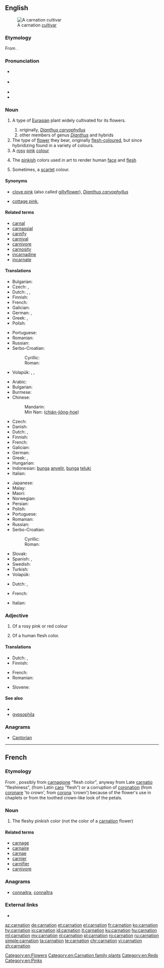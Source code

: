 ==English==
{{wikipedia}}

[[File:Gartennelke 1.jpg|right|thumb|A carnation [[cultivar]]]]

===Etymology===
From {{etyl|frm|en}} {{term|carnation||person's color or complexion|lang=frm}}.

===Pronunciation===
* {{a|UK}} {{IPA|/kɑːˈneɪ.ʃən/|lang=en}}
* {{a|US}} {{IPA|/kɑɹˈneɪ.ʃən/|lang=en}}
* {{audio|en-us-carnation.ogg|Audio (US)|lang=en}}
* {{rhymes|eɪʃən|lang=en}}

===Noun===
{{en-noun|~|carnations}}

# {{qualifier|botany}} A type of [[Eurasian]] plant widely cultivated for its flowers.
## originally, ''[[Dianthus caryophyllus]]''
## other members of genus ''[[Dianthus]]'' and hybrids
# The type of [[flower]] they bear, originally [[flesh-coloured]], but since hybridizing found in a variety of colours.
# A [[rose|rosy]] [[pink]] [[colour]]
#: {{color panel|FFA6C9}}
# {{context|archaic|lang=en}} The [[pinkish]] colors used in art to render human [[face]] and [[flesh]]
# Sometimes, a [[scarlet]] colour.

====Synonyms====
* {{sense|plant, flower}} [[clove pink]] (also called [[gillyflower]]), {{qualifier|[[ancestor]] of the carnation}} ''[[Dianthus caryophyllus]]''
* {{sense|plant, flower}} [[cottage pink]], {{taxlink|Dianthus plumarius|species|noshow=1}}

====Related terms====
* [[carnal]]
* [[carnassial]]
* [[carnify]]
* [[carnival]]
* [[carnivore]]
* [[carnosity]]
* [[incarnadine]]
* [[incarnate]]

====Translations====
{{trans-top|plant}}
* Bulgarian: {{t|bg|карамфил|m}}
* Czech: {{t|cs|karafiát|m}}, {{t|cs|hvozdík|m}}
* Dutch: {{t+|nl|anjer|m|f}}, {{t|nl|anjelier|m|f}}, {{t|nl|genoffel|f}}
* Finnish: {{t|fi|tarhaneilikka}}
* French: {{t+|fr|œillet}}
* Galician: {{t|gl|caraveleira|f}}
* German: {{t|de|Gartennelke}}, {{t+|de|Nelke|f}}
* Greek: {{t+|el|γαριφαλιά|f|sc=Grek}}, {{t+|el|γαρυφαλλιά|f|sc=Grek}}
* Polish: {{t+|pl|goździk|m}}
{{trans-mid}}
* Portuguese: {{t+|pt|cravo|m}}
* Romanian: {{t+|ro|garoafă|f}}
* Russian: {{t+|ru|гвозди́ка|f}}
* Serbo-Croatian:
*: Cyrillic: {{t|sh|каранфил|m}}
*: Roman: {{t+|sh|karanfil|m}}
* Volapük: {{qualifier|Dianthus caryophyllus}} {{t|vo|kariof}}, {{qualifier|Dianthus}} {{t|vo|diant}}, {{qualifier|Dianthus plumarius}} {{t|vo|plümadiant}}
{{trans-bottom}}

{{trans-top|flower}}
* Arabic: {{t+|ar|قَرَنْفُل|m}}
* Bulgarian: {{t|bg|карамфил|m|tr=karamfil}}
* Burmese: {{t+|my|ဇော်မွှား|tr=zàw-hmwá|sc=Mymr}}
* Chinese:
*: Mandarin: {{t+|cmn|康乃馨|tr=kāngnǎixīn|sc=Hani}}
*: Min Nan: {{zh-ts|剪絨花|剪绒花}} ([[chián-jiông-hoe]])
* Czech: {{t|cs|karafiát|m}}
* Danish: {{t+|da|nellike}}
* Dutch: {{t+|nl|anjer|m|f}}, {{t|nl|anjelier|m|f}}
* Finnish: {{t+|fi|neilikka}}
* French: {{t+|fr|œillet|m}}
* Galician: {{t|gl|caravel|m}}
* German: {{t+|de|Nelke|f}}
* Greek: {{t+|el|γαρίφαλο|n|sc=Grek}}, {{t+|el|γαρύφαλλο|n|sc=Grek}}
* Hungarian: {{t+|hu|szegfű}}
* Indonesian: [[bunga]] [[anyelir]], [[bunga]] [[teluki]]
* Italian: {{t+|it|garofano|m}}
{{trans-mid}}
* Japanese: {{t|ja|カーネーション|tr=kānēshon}}
* Malay: {{t|ms|bunga teluki}}
* Maori: {{t|mi|kāneihana}}
* Norwegian: {{t|no|nelikk|c}}
* Persian: {{t+|fa|میخک|tr=mixak|sc=fa-Arab}}
* Polish: {{t+|pl|goździk|m}}
* Portuguese: {{t+|pt|cravo}}
* Romanian: {{t+|ro|garoafă|f}}
* Russian: {{t+|ru|гвозди́ка|f}}
* Serbo-Croatian:
*: Cyrillic: {{t|sh|каранфил|m}}
*: Roman: {{t+|sh|karanfil|m}}
* Slovak: {{t|sk|hrebíček|m}}
* Spanish: {{t|es|clavel|m}}, {{t|es|carnalización|f}}
* Swedish: {{t+|sv|nejlika|c}}
* Turkish: {{t+|tr|karanfil}}
* Volapük: {{t|vo|kariofaflor}}
{{trans-bottom}}

{{trans-top|rosy pink colour}}
* Dutch: {{t|nl|carnatie}}, {{t+|nl|vleeskleur}}
{{trans-mid}}
* French: {{t+|fr|incarnat|m}}
{{trans-bottom}}

{{checktrans-top}}
* Italian: {{t-check|it|carnagione}}
{{trans-mid}}
{{trans-bottom}}

===Adjective===
{{en-adj|-}}

# Of a rosy pink or red colour
# {{context|archaic|lang=en}} Of a human flesh color.

====Translations====
{{trans-top|colour}}
* Dutch: {{t|nl|carnatie}}, {{t+|nl|vleeskleurig}}
* Finnish: {{t|fi|heleänpunainen}}
{{trans-mid}}
* French: {{t+|fr|incarnat}}
* Romanian: {{t+|ro|roz}}
{{trans-bottom}}

{{checktrans-top}}
<!--Remove this section once all of the translations below have been moved into the tables above.-->
* Slovene: {{t-check|sl|nagelj|m}}
{{checktrans-bottom}}

====See also====
* {{list:reds/en}}
* [[gypsophila]]

===Anagrams===
* [[Cantorian#English|Cantorian]]

[[Category:en:Flowers]]
[[Category:en:Carnation family plants]]
[[Category:en:Reds]]
[[Category:en:Pinks]]

----

==French==

===Etymology===
From {{etyl|frm|fr}}, possibly from {{etyl|it|fr}} [[carnagione]] "flesh color", anyway from Late {{etyl|la|fr}} [[carnatio]] "fleshiness", (from Latin [[caro]] "flesh") or a corruption of [[coronation]] (from [[coronare]] 'to crown', from [[corona]] 'crown') because of the flower's use in chaplets or from the toothed crown-like look of the petals.

===Noun===
{{head|fr|noun|g=f}}

# The fleshy pinkish color (not the color of a [[#English|carnation]] flower)

====Related terms====
* [[carnage]]
* [[carnaire]]
* [[carnae]]
* [[carnier]]
* [[carnifier]]
* [[carnivore]]

===Anagrams===
* [[connaitra#French|connaitra]], [[connaîtra#French|connaîtra]]

===External links===
* {{R:TLFi}}

[[az:carnation]]
[[de:carnation]]
[[et:carnation]]
[[el:carnation]]
[[fr:carnation]]
[[ko:carnation]]
[[hy:carnation]]
[[io:carnation]]
[[id:carnation]]
[[it:carnation]]
[[ku:carnation]]
[[hu:carnation]]
[[ml:carnation]]
[[my:carnation]]
[[nl:carnation]]
[[pl:carnation]]
[[ro:carnation]]
[[ru:carnation]]
[[simple:carnation]]
[[ta:carnation]]
[[te:carnation]]
[[chr:carnation]]
[[vi:carnation]]
[[zh:carnation]]